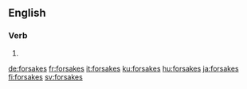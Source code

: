 ==English==

===Verb===
{{head|en|verb form}}

# {{en-third-person singular of|forsake}}

[[de:forsakes]]
[[fr:forsakes]]
[[it:forsakes]]
[[ku:forsakes]]
[[hu:forsakes]]
[[ja:forsakes]]
[[fi:forsakes]]
[[sv:forsakes]]